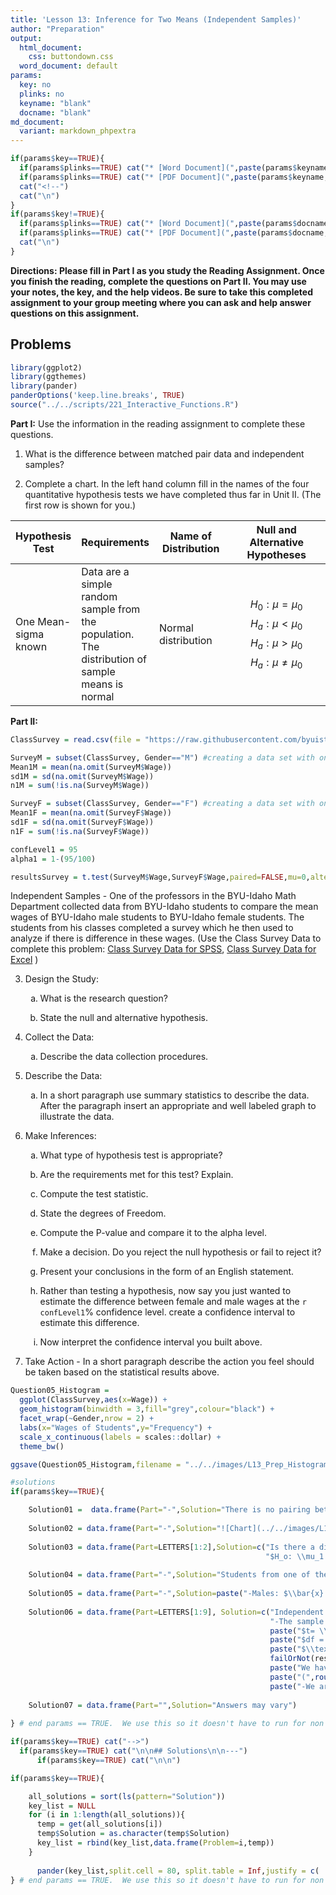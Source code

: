 ```yaml
---
title: 'Lesson 13: Inference for Two Means (Independent Samples)'
author: "Preparation"
output:
  html_document:
    css: buttondown.css
  word_document: default
params:
  key: no
  plinks: no
  keyname: "blank"
  docname: "blank"
md_document:
  variant: markdown_phpextra
---
```


```r
if(params$key==TRUE){
  if(params$plinks==TRUE) cat("* [Word Document](",paste(params$keyname,"docx",sep="."),")\n")
  if(params$plinks==TRUE) cat("* [PDF Document](",paste(params$keyname,"pdf",sep="."),")\n")
  cat("<!--")
  cat("\n")
} 
if(params$key!=TRUE){
  if(params$plinks==TRUE) cat("* [Word Document](",paste(params$docname,"docx",sep="."),")\n")
  if(params$plinks==TRUE) cat("* [PDF Document](",paste(params$docname,"pdf",sep="."),")\n")
  cat("\n")
}
```

**Directions: Please fill in Part I as you study the Reading Assignment. Once you finish the reading, complete the questions on Part II. You may use your notes, the key, and the help videos. Be sure to take this completed assignment to your group meeting where you can ask and help answer questions on this assignment.**

## Problems

```r
library(ggplot2)
library(ggthemes)
library(pander)
panderOptions('keep.line.breaks', TRUE)
source("../../scripts/221_Interactive_Functions.R")
```

**Part I:**  Use the information in the reading assignment to complete these questions.
   
1. What is the difference between matched pair data and independent samples?
    
2. Complete a chart. In the left hand column fill in the names of the four quantitative hypothesis tests we have completed thus far in Unit II. (The first row is shown for you.) 
    
|Hypothesis Test|Requirements|Name of Distribution|Null and Alternative Hypotheses|
|---------------|------------|--------------------|-------------------------------|
|One Mean-sigma known|Data are a simple random sample from the population. The distribution of sample means is normal|Normal distribution|$$H_0:\mu = \mu_0$$ $$H_a:\mu < \mu_0$$ $$H_a:\mu > \mu_0$$ $$H_a:\mu \neq \mu_0$$|

**Part II:**  

```r
ClassSurvey = read.csv(file = "https://raw.githubusercontent.com/byuistats/data/master/ClassSurvey/ClassSurvey.csv",header = TRUE, stringsAsFactors = FALSE) #pulling the data for the ClassSurvey dataset

SurveyM = subset(ClassSurvey, Gender=="M") #creating a data set with only men
Mean1M = mean(na.omit(SurveyM$Wage))
sd1M = sd(na.omit(SurveyM$Wage))
n1M = sum(!is.na(SurveyM$Wage))

SurveyF = subset(ClassSurvey, Gender=="F") #creating a data set with only females
Mean1F = mean(na.omit(SurveyF$Wage))
sd1F = sd(na.omit(SurveyF$Wage))
n1F = sum(!is.na(SurveyF$Wage))

confLevel1 = 95
alpha1 = 1-(95/100)

resultsSurvey = t.test(SurveyM$Wage,SurveyF$Wage,paired=FALSE,mu=0,alternative="two.sided",conf.level = confLevel1/100)

```


Independent Samples - One of the professors in the BYU-Idaho Math Department collected data from BYU-Idaho students to compare the mean wages of BYU-Idaho male students to BYU-Idaho female students.  The students from his classes completed a survey which he then used to analyze if there is difference in these wages. (Use the Class Survey Data to complete this problem: [Class Survey Data for SPSS](http://emp.byui.edu/johnsonc/data/ClassSurvey.sav), [Class Survey Data for Excel](http://emp.byui.edu/johnsonc/data/ClassSurvey.xlsx) )

3.	Design the Study:

    a.	What is the research question?

    b.	State the null and alternative hypothesis.


4.	Collect the Data:

    a.	Describe the data collection procedures.

5.	Describe the Data:

    a.	In a short paragraph use summary statistics to describe the data. After the paragraph insert an appropriate and well labeled graph to illustrate the data.  

6.	Make Inferences:

    a. What type of hypothesis test is appropriate?

    b. Are the requirements met for this test?  Explain.

    c. Compute the test statistic.

    d. State the degrees of Freedom.

    e. Compute the P-value and compare it to the alpha level.

    f. Make a decision.  Do you reject the null hypothesis or fail to reject it?

    g. Present your conclusions in the form of an English statement.

    h. Rather than testing a hypothesis, now say you just wanted to estimate the difference between female and male wages at the `r confLevel1`% confidence level. create a confidence interval to estimate this difference.

    i. Now interpret the confidence interval you built above.

7. Take Action - In a short paragraph describe the action you feel should be taken based on the statistical results above.
   
```r
Question05_Histogram = 
  ggplot(ClassSurvey,aes(x=Wage)) +
  geom_histogram(binwidth = 3,fill="grey",colour="black") +
  facet_wrap(~Gender,nrow = 2) +
  labs(x="Wages of Students",y="Frequency") +
  scale_x_continuous(labels = scales::dollar) + 
  theme_bw()

ggsave(Question05_Histogram,filename = "../../images/L13_Prep_Histogram.png",width = 2.25,height = 2.75)
```


```r
#solutions
if(params$key==TRUE){

    Solution01 =  data.frame(Part="-",Solution="There is no pairing between the two groups.  Group 1 does not determine Group 2.")
    
    Solution02 = data.frame(Part="-",Solution="![Chart](../../images/L13_prep_Q2_Test_Chart.PNG)")
    
    Solution03 = data.frame(Part=LETTERS[1:2],Solution=c("Is there a difference between the mean wages of BYU-Idaho male students and female students?",
                                                         "$H_o: \\mu_1 = \\mu_2$ \\\n $H_a: \\mu_1 \\neq \\mu_2$"))
    
    Solution04 = data.frame(Part="-",Solution="Students from one of the Math Department professor's classes took a survey which asked how much they make as an hourly wage.")
    
    Solution05 = data.frame(Part="-",Solution=paste("-Males: $\\bar{x} =",round(Mean1M,3),"$, $s=",round(sd1M,3),"$, $n=",round(n1M,3),"$ \\\n- Females: $\\bar{x}=",round(Mean1F,3),"$, $s=",round(sd1F,3),"$, $n=",round(n1F,3),"$ \\\n - You should also include two histograms here, one for the men and one for the women. \\\n ![Hist](../../images/L13_Prep_Histogram.png)",sep = ""))
    
    Solution06 = data.frame(Part=LETTERS[1:9], Solution=c("Independent Samples Hypothesis test",
                                                          "-The sample size is large for each sample so we can assume normality. \\\n- It was not a simple random sample.",
                                                          paste("$t= \\pm ",round(resultsSurvey$statistic,3),"$",sep = ""),
                                                          paste("$df = ",round(resultsSurvey$parameter,3),"$",sep = ""),
                                                          paste("$\\text{P-value} = ",round(resultsSurvey$p.value,3),"$, $\\alpha = ",alpha1,"$, $\\text{p-value} > \\alpha$",sep = ""),
                                                          failOrNot(resultsSurvey$p.value,alpha1),
                                                          paste("We have ",sufficientOrNot(failOrNot(resultsSurvey$p.value,alpha1))," evidence to say that there is a difference between wages of male and female BYU-Idaho students.",sep = ""),
                                                          paste("(",round(resultsSurvey$conf.int[1],3),", ", round(resultsSurvey$conf.int[2],3),") or (",round(resultsSurvey$conf.int[2]*-1,3),", ", round(resultsSurvey$conf.int[1]*-1,3),")",sep = ""),
                                                          paste("-We are ",confLevel1,"% confident that the true difference in mean wages between women and men at BYU-Idaho is somewhere between $",round(resultsSurvey$conf.int[1],2) ," and $",round(resultsSurvey$conf.int[2],2),", or $",round(resultsSurvey$conf.int[2]*-1,2)," and $",round(resultsSurvey$conf.int[1]*-1,2),". \\\n- We can also see that there is ",sufficientOrNot(failOrNot(resultsSurvey$p.value,alpha1))," evidence using the confidence interval method because zero is included in our confidence interval.",sep = "")))  
    
    Solution07 = data.frame(Part="",Solution="Answers may vary")
    
} # end params == TRUE.  We use this so it doesn't have to run for non answer key path.
```    
    

```r
if(params$key==TRUE) cat("-->")
  if(params$key==TRUE) cat("\n\n## Solutions\n\n---")
      if(params$key==TRUE) cat("\n\n")
```



```r
if(params$key==TRUE){

    all_solutions = sort(ls(pattern="Solution"))
    key_list = NULL
    for (i in 1:length(all_solutions)){
      temp = get(all_solutions[i])
      temp$Solution = as.character(temp$Solution)
      key_list = rbind(key_list,data.frame(Problem=i,temp))
    }
    
      pander(key_list,split.cell = 80, split.table = Inf,justify = c( 'center', 'left',"left"))
} # end params == TRUE.  We use this so it doesn't have to run for non answer key path.

```